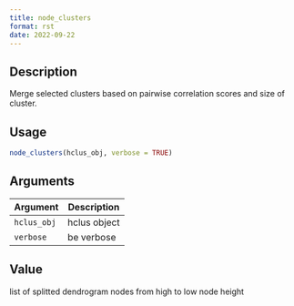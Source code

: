 ```yaml
--- 
title: node_clusters 
format: rst 
date: 2022-09-22 
--- 
```


## Description

Merge selected clusters based on pairwise correlation scores and size of cluster.


## Usage

```r
node_clusters(hclus_obj, verbose = TRUE)
```


## Arguments

Argument      |Description
------------- |----------------
`hclus_obj`     |     hclus object
`verbose`     |     be verbose


## Value

list of splitted dendrogram nodes from high to low node height


